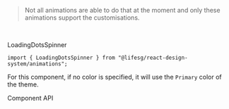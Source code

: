 
<Meta of={AnimationsCustomisableStories} />

<Title>Customisable Animations</Title>

> Not all animations
> are able to do that at the moment and only these animations support the
> customisations.

<br />

<Heading3>LoadingDotsSpinner</Heading3>

```tsx
import { LoadingDotsSpinner } from "@lifesg/react-design-system/animations";
```

For this component, if no color is specified, it will use the `Primary` color of
the theme.

<Canvas of={AnimationsCustomisableStories.Default} />

<Secondary>Component API</Secondary>

<CustomisedPropsTable />
